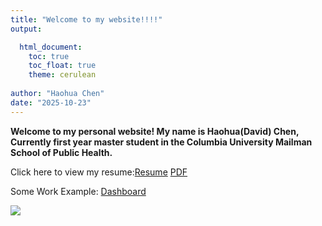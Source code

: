 ```yaml
---
title: "Welcome to my website!!!!"
output: 

  html_document:
    toc: true
    toc_float: true
    theme: cerulean
    
author: "Haohua Chen"
date: "2025-10-23"
---
```


**Welcome to my personal website! My name is Haohua(David) Chen, Currently first year master student in the Columbia University Mailman School of Public Health.**

Click here to view my resume:[Resume](resume.html)      [PDF](Haohua_resume.pdf)   

Some Work Example:
[Dashboard](dashboard.html)

![](https://media4.giphy.com/media/v1.Y2lkPTc5MGI3NjExcm9kbXQybGNtemNzajMwMDQwYW9kdjB1MXYxemI0ZzBpMGI1dXlkYSZlcD12MV9pbnRlcm5hbF9naWZfYnlfaWQmY3Q9Zw/YTzh3zw4mj1XpjjiIb/giphy.gif)

